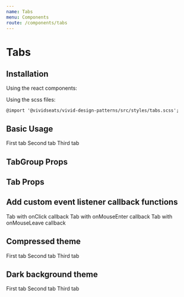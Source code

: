 ```yaml
---
name: Tabs
menu: Components
route: /components/tabs
---
```



# Tabs

## Installation

Using the react components:


Using the scss files:

    @import '@vividseats/vivid-design-patterns/src/styles/tabs.scss';

## Basic Usage

<Playground>
    <TabGroup>
        <Tab active>First tab</Tab>
        <Tab>Second tab</Tab>
        <Tab>Third tab</Tab>
    </TabGroup>
</Playground>

## TabGroup Props

<Props of={TabGroup} />

## Tab Props

<Props of={Tab} />

## Add custom event listener callback functions

<Playground>
    <TabGroup>
        <Tab
            onClick={function(e) {
                e.preventDefault();
                alert('Called onClick');
            }}>
            Tab with onClick callback
        </Tab>
        <Tab
            onMouseEnter={function(e) {
                alert('Called onMouseEnter');
            }}>
            Tab with onMouseEnter callback
        </Tab>
        <Tab
            onMouseLeave={function(e) {
                alert('Called onMouseLeave');
            }}>
            Tab with onMouseLeave callback
        </Tab>
    </TabGroup>
</Playground>

## Compressed theme

<Playground>
    <TabGroup compressed>
        <Tab active>First tab</Tab>
        <Tab>Second tab</Tab>
        <Tab>Third tab</Tab>
    </TabGroup>
</Playground>

## Dark background theme

<Playground>
    <TabGroup dark>
        <Tab>First tab</Tab>
        <Tab active>Second tab</Tab>
        <Tab>Third tab</Tab>
    </TabGroup>
</Playground>
